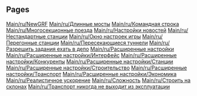 
== Pages ==
[[Main/ru/NewGRF]]
[[Main/ru/Длинные мосты]]
[[Main/ru/Командная строка]]
[[Main/ru/Многосекционные поезда]]
[[Main/ru/Настройки новостей]]
[[Main/ru/Нестандартные станции]]
[[Main/ru/Окно настроек игры]]
[[Main/ru/Перегонные станции]]
[[Main/ru/Пересекающиеся туннели]]
[[Main/ru/Разрешить задания ехать в депо]]
[[Main/ru/Расширенные настройки]]
[[Main/ru/Расширенные настройки/Интерфейс]]
[[Main/ru/Расширенные настройки/Конкуренты]]
[[Main/ru/Расширенные настройки/Станции]]
[[Main/ru/Расширенные настройки/Строительство]]
[[Main/ru/Расширенные настройки/Транспорт]]
[[Main/ru/Расширенные настройки/Экономика]]
[[Main/ru/Реалистичное ускорение]]
[[Main/ru/Сложность]]
[[Main/ru/Строить на склонах]]
[[Main/ru/Транспорт никогда не выходит из эксплуатации]]
